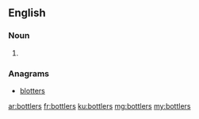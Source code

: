 ==English==

===Noun===
{{head|en}}

# {{plural of|bottler}}

===Anagrams===
* [[blotters#English|blotters]]

[[ar:bottlers]]
[[fr:bottlers]]
[[ku:bottlers]]
[[mg:bottlers]]
[[my:bottlers]]